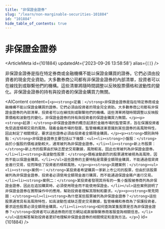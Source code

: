 ```yaml
---
title: "非保證金證券"
slug: "/learn/non-marginable-securities-101884"
id: "101884"
hide_table_of_contents: true
---
```



# 非保證金證券

<ArticleMeta id={101884} updatedAt={'2023-09-26 13:58:58'} alias={`[]`} />
<div className='border-solid border-b border-t-0 my-4 border-[var(--ifm-color-gray-300)]' />

非保證金證券是指在特定券商或金融機構不能以保證金購買的證券。它們必須由投資者的現金完全資助。大多數券商公司都有非保證金證券的內部清單，投資者可以在線找到或聯繫他們的機構。這些清單將隨時間調整以反映股票價格和波動性的變化。非保證金證券的持有與投資者的保證金購買力無關。

<AIContent content={`<p><strong>定義：</strong>非保證金證券是指在特定券商或金融機構不能以保證金購買的證券。它們必須由投資者的現金完全資助。大多數券商公司都有非保證金證券的內部清單，投資者可以在線找到或聯繫他們的機構。這些清單將隨時間調整以反映股票價格和波動性的變化。非保證金證券的持有與投資者的保證金購買力無關。</p><p><strong>起源：</strong>非保證金證券的概念起源於金融市場的監管需求，旨在保護投資者免受過度槓桿交易的風險。隨着金融市場的發展，監管機構逐漸意識到某些證券的高風險特性，因此制定了相關規定，要求這些證券必須由投資者全額現金購買。</p><p><strong>類別與特點：</strong>非保證金證券主要包括以下幾類：<ul><li><strong>小盤股：</strong>由於小盤股的價格波動較大，通常被列為非保證金證券。</li><li><strong>新上市股票：</strong>新上市的股票由於缺乏歷史交易數據，風險較高，因此也常被列為非保證金證券。</li><li><strong>高波動性股票：</strong>價格波動劇烈的股票通常被視為高風險，因而不能以保證金購買。</li></ul>這些證券的主要特點是需要全額現金購買，不能通過借貸資金進行交易，從而降低了投資者的槓桿風險。</p><p><strong>具體案例：</strong><ul><li><strong>案例一：</strong>某投資者希望購買一家新上市公司的股票，但由於該股票被列為非保證金證券，投資者必須使用全額現金進行購買，而不能通過保證金賬户進行交易。</li><li><strong>案例二：</strong>某投資者發現其持有的一隻小盤股被券商列為非保證金證券，因此在追加購買時，必須使用現金而不能使用保證金。</li></ul>這些案例説明了非保證金證券在實際操作中的應用，幫助投資者理解其限制和要求。</p><p><strong>常見問題：</strong><ul><li><strong>為什麼某些股票被列為非保證金證券？</strong>這些股票通常具有高風險特性，如高波動性或缺乏歷史交易數據，監管機構和券商為了保護投資者，要求這些股票必須全額現金購買。</li><li><strong>如何查詢某隻股票是否為非保證金證券？</strong>投資者可以通過券商的官方網站或直接聯繫券商客服查詢相關信息。</li></ul>這些解答幫助投資者更好地理解非保證金證券的相關規定和查詢方法。</p>`} id={101884} />
